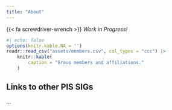 ```yaml
---
title: "About"
---
```


{{< fa screwdriver-wrench >}} *Work in Progress!*

```r
#| echo: false
options(knitr.kable.NA = '')
readr::read_csv("assets/members.csv", col_types = "ccc") |>
    knitr::kable(
        caption = "Group members and affiliations."
    )
```

## Links to other PIS SIGs

...
